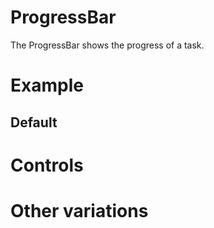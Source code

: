 

# ProgressBar

<Meta of={ProgressBarStories} />

The ProgressBar shows the progress of a task.

# Example

## Default

<Story of={ProgressBarStories.Default} />

# Controls

<Controls />

# Other variations

<Stories />

